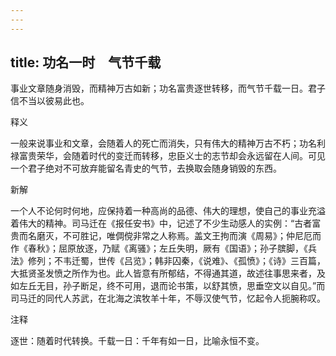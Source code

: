 ```yaml
---
---
---
```

title: 功名一时　气节千载
---



事业文章随身消毁，而精神万古如新；功名富贵逐世转移，而气节千载一日。君子信不当以彼易此也。

释义

一般来说事业和文章，会随着人的死亡而消失，只有伟大的精神万古不朽；功名利禄富贵荣华，会随着时代的变迁而转移，忠臣义士的志节却会永远留在人间。可见一个君子绝对不可放弃能留名青史的气节，去换取会随身销毁的东西。

新解

一个人不论何时何地，应保持着一种高尚的品德、伟大的理想，使自己的事业充溢着伟大的精神。司马迁在《报任安书》中，记述了不少生动感人的实例：“古者富贵而名磨灭，不可胜记，唯倜傥非常之人称焉。盖文王拘而演《周易》；仲尼厄而作《春秋》；屈原放逐，乃赋《离骚》；左丘失明，厥有《国语》；孙子膑脚，《兵法》修列；不韦迁蜀，世传《吕览》；韩非囚秦，《说难》、《孤愤》；《诗》三百篇，大抵贤圣发愤之所作为也。此人皆意有所郁结，不得通其道，故述往事思来者，及如左丘无目，孙子断足，终不可用，退而论书策，以舒其愤，思垂空文以自见。”而司马迁的同代人苏武，在北海之滨牧羊十年，不辱汉使气节，忆起令人扼腕称叹。

注释

逐世：随着时代转换。千载一日：千年有如一日，比喻永恒不变。